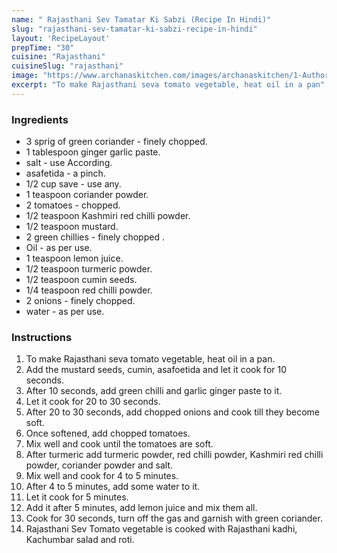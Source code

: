 ---
name: " Rajasthani Sev Tamatar Ki Sabzi (Recipe In Hindi)"
slug: "rajasthani-sev-tamatar-ki-sabzi-recipe-in-hindi"
layout: 'RecipeLayout'
prepTime: "30"
cuisine: "Rajasthani"
cuisineSlug: "rajasthani"
image: "https://www.archanaskitchen.com/images/archanaskitchen/1-Author/Pooja_Thakur/sev_tamatar_1600.jpg"
excerpt: "To make Rajasthani seva tomato vegetable, heat oil in a pan"
---

### Ingredients

-  3 sprig of green coriander - finely chopped.
-  1 tablespoon ginger garlic paste.
-  salt - use According.
-  asafetida - a pinch.
-  1/2 cup save - use any.
-  1 teaspoon coriander powder.
-  2 tomatoes - chopped.
-  1/2 teaspoon Kashmiri red chilli powder.
-  1/2 teaspoon mustard.
-  2 green chillies - finely chopped .
- Oil - as per use.
-  1 teaspoon lemon juice.
-  1/2 teaspoon turmeric powder.
-  1/2 teaspoon cumin seeds.
-  1/4 teaspoon red chilli powder.
-  2 onions - finely chopped.
-  water - as per use.

### Instructions

1. To make Rajasthani seva tomato vegetable, heat oil in a pan.
1. Add the mustard seeds, cumin, asafoetida and let it cook for 10 seconds.
1. After 10 seconds, add green chilli and garlic ginger paste to it.
1. Let it cook for 20 to 30 seconds.
1. After 20 to 30 seconds, add chopped onions and cook till they become soft.
1. Once softened, add chopped tomatoes.
1. Mix well and cook until the tomatoes are soft.
1. After turmeric add turmeric powder, red chilli powder, Kashmiri red chilli powder, coriander powder and salt.
1. Mix well and cook for 4 to 5 minutes.
1. After 4 to 5 minutes, add some water to it.
1. Let it cook for 5 minutes.
1. Add it after 5 minutes, add lemon juice and mix them all.
1. Cook for 30 seconds, turn off the gas and garnish with green coriander.
1. Rajasthani Sev Tomato vegetable is cooked with Rajasthani kadhi, Kachumbar salad and roti.
